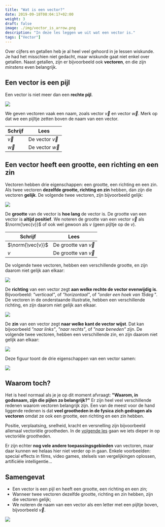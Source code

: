 ```yaml
---
title: "Wat is een vector?"
date: 2019-09-18T08:04:17+02:00
weight: 3
draft: false
image: ./img/vector_is_arrow.png
description: "In deze les leggen we uit wat een vector is."
tags: ["Vector"]
---
```


Over cijfers en getallen heb je al heel veel gehoord in je lessen wiskunde. Je
had het misschien niet gedacht, maar wiskunde gaat niet enkel over getallen.
Naast getallen, zijn er bijvoorbeeld ook **vectoren**, en die zijn _minstens_
even belangrijk.

## Een vector is een pijl

Een vector is niet meer dan een **rechte pijl**.

![](img/vector_is_arrow.png)

We geven vectoren vaak een naam, zoals vector $\vec{v}$ en vector $\vec{w}$.
Merk op dat we een pijltje zetten boven de naam van een vector.

| Schrijf   | Lees                |
| --------- | ------------------- |
| $\vec{v}$ | De vector $\vec{v}$ |
| $\vec{w}$ | De vector $\vec{w}$ |

## Een vector heeft een grootte, een richting en een zin

Vectoren hebben drie eigenschappen: een grootte, een richting en een zin. Als
twee vectoren **dezelfde grootte, richting en zin** hebben, dan zijn die
vectoren **gelijk**. De volgende twee vectoren, zijn bijvoorbeeld gelijk:

![](img/equal_vectors.png)

De **grootte** van de vector is **hoe lang** de vector is. De grootte van een
vector is **altijd positief**. We noteren de grootte van een vector $\vec{v}$
als $\norm{\vec{v}}$ of ook wel gewoon als $v$ <Mute>(geen pijltje op de
$v$)</Mute>.

| Schrijf          | Lees                     |
| ---------------- | ------------------------ |
| $\norm{\vec{v}}$ | De grootte van $\vec{v}$ |
| $v$              | De grootte van $\vec{v}$ |

De volgende twee vectoren, hebben een verschillende grootte, en
zijn daarom niet gelijk aan elkaar:

![](img/diff_length.png)

De **richting** van een vector zegt **aan welke rechte de vector evenwijdig
is**. Bijvoorbeeld: _"verticaal"_, of _"horizontaal"_, of _"onder een hoek van
$15\deg$"_. De vectoren in de onderstaande illustratie, hebben een verschillende
richting, en zijn daarom niet gelijk aan elkaar.

![](img/diff_richting.png)

De **zin** van een vector zegt **naar welke kant de vector wijst**. Dat kan
bijvoorbeeld _"naar links"_, _"naar rechts"_, of _"naar beneden"_ zijn. De
volgende twee vectoren, hebben een verschillende zin, en zijn daarom niet gelijk
aan elkaar:

![](img/diff_zin.png)

Deze figuur toont de drie eigenschappen van een vector samen:

![](img/vector_props.png)

## Waarom toch?

Het is heel normaal als je je op dit moment afvraagt: **"Waarom, in godsnaam,
zijn die pijlen zo belangrijk?"** Er zijn heel veel verschillende redenen waarom
vectoren belangrijk zijn. Een van de meest voor de hand liggende redenen is dat
**veel grootheden in de fysica zich gedragen als vectoren** omdat ze ook een
grootte, een richting en een zin hebben.

Positie, verplaatsing, snelheid, kracht
en versnelling zijn bijvoorbeeld allemaal vectoriële grootheden. In de [volgende
les](vectoriele_grootheden) gaan we iets dieper in op vectoriële grootheden.

Er zijn echter **nog vele andere toepassingsgebieden** van vectoren, maar daar
kunnen we helaas hier niet verder op in gaan. Enkele voorbeelden: special
effects in films, video games, stelsels van vergelijkingen oplossen, artificiële
intelligentie...

## Samengevat

<Attention title="Een vector is een pijl met een grootte, richting en zin">

-   Een vector is een pijl en heeft een grootte, een richting en een zin;
-   Wanneer twee vectoren dezelfde grootte, richting en zin hebben, zijn die
    vectoren gelijk;
-   We noteren de naam van een vector als een letter met een pijltje boven,
    bijvoorbeeld $\vec{v}$.

![](img/summary.png)

</Attention>

